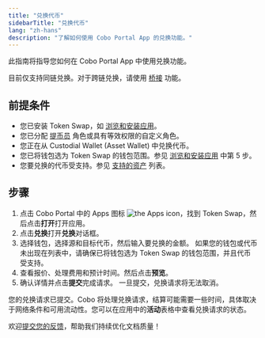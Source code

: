 ```yaml
---
title: "兑换代币"
sidebarTitle: "兑换代币"
lang: "zh-hans"
description: "了解如何使用 Cobo Portal App 的兑换功能。"
---
```


此指南将指导您如何在 Cobo Portal App 中使用兑换功能。

<Info>目前仅支持同链兑换。对于跨链兑换，请使用 [桥接](/en/apps/bridge/introduction) 功能。</Info>

## 前提条件
- 您已安装 Token Swap，如 [浏览和安装应用](/cn/apps/browse-and-install)。
- 您已分配 [提币员](/cn/portal/risk-controls/roles-and-permissions) 角色或具有等效权限的自定义角色。
- 您正在从 Custodial Wallet (Asset Wallet) 中兑换代币。
- 您已将钱包选为 Token Swap 的钱包范围。参见 [浏览和安装应用](/cn/apps/browse-and-install) 中第 5 步。
- 您要兑换的代币受支持。参见 [支持的资产](/cn/apps/token-swap/supported-assets) 列表。

## 步骤

1. 点击 Cobo Portal 中的 Apps 图标 <img src="/en/images/common/icon_apps.svg" className="icon" alt="the Apps icon" />，找到 Token Swap，然后点击**打开**打开应用。
2. 点击**兑换**打开**兑换**对话框。
3. 选择钱包，选择源和目标代币，然后输入要兑换的金额。
<Note>如果您的钱包或代币未出现在列表中，请确保已将钱包选为 Token Swap 的钱包范围，并且代币受支持。</Note>
4. 查看报价、处理费用和预计时间。然后点击**预览**。
5. 确认详情并点击**提交**完成请求。
    <Note>一旦提交，兑换请求将无法取消。</Note>

您的兑换请求已提交。Cobo 将处理兑换请求，结算可能需要一些时间，具体取决于网络条件和可用流动性。您可以在应用中的**活动**表格中查看兑换请求的状态。

<Tip>欢迎[提交您的反馈](https://forms.zohopublic.com/cobo/form/DocumentFeedbackForm/formperma/QvLOhxJv1_JMsJ-1dleZ8Itb_7rzN-LtgvsDdxosoVI?referrername=manuals)，帮助我们持续优化文档质量！</Tip>